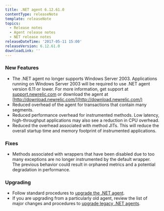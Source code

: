 ```yaml
---
title: .NET agent 6.12.61.0
contentType: releaseNote
template: releaseNote
topics:
  - Release notes
  - Agent release notes
  - NET release notes
releaseDateTime: '2017-05-11 15:00'
releaseVersion: 6.12.61.0
downloadLink: ''
---
```


### New Features

* The .NET agent no longer supports Windows Server 2003. Applications running on Windows Server 2003 will be required to use .NET agent version 6.11 or lower. For more information, get support at [support.newrelic.com](https://support.newrelic.com) or download the agent at [http://download.newrelic.com/](http://download.newrelic.com/)
* Reduced overhead of the agent for transactions that contain many segments.
* Reduced performance overhead for instrumented methods. Low latency, high-throughput applications may also see a reduction in CPU overhead.
* Reduced the overhead associated with method JITs. This will reduce the overall startup time and memory footprint of instrumented applications.

### Fixes

* Methods associated with wrappers that have been disabled due to too many exceptions are no longer instrumented by the default wrapper. The previous behavior could result in orphaned metrics and a potential degradation in performance.

### Upgrading

* Follow standard procedures to [upgrade the .NET agent](/docs/agents/net-agent/installation-configuration/upgrade-net-agent).
* If you are upgrading from a particularly old agent, review the list of major changes and procedures to [upgrade legacy .NET agents](/docs/agents/net-agent/troubleshooting/upgrade-legacy-net-agents).
